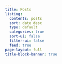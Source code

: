 ```yaml
---
title: Posts
listing:
  contents: posts
  sort: date desc
  type: default
  categories: true
  sort-ui: false
  filter-ui: false
  feed: true
page-layout: full
title-block-banner: true
---
```


